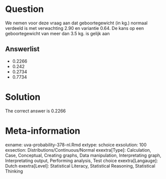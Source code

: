 Question
========

We nemen voor deze vraag aan dat geboortegewicht (in kg.) normaal verdeeld is met verwachting 2.90 en variantie 0.64. De kans op een geboortegewicht van meer dan 3.5 kg. is gelijk aan 

Answerlist
----------
* 0.2266
* 0.242
* 0.2734
* 0.7734

Solution
========

The correct answer is  0.2266 

Meta-information
================
exname: uva-probability-378-nl.Rmd 
extype: schoice 
exsolution: 100 
exsection: Distributions/Continuous/Normal
exextra[Type]: Calculation, Case, Conceptual, Creating graphs, Data manipulation, Interpretating graph, Interpretating output, Performing analysis, Test choice 
exextra[Langauge]: Dutch 
exextra[Level]: Statistical Literacy, Statistical Reasoning, Statistical Thinking 

